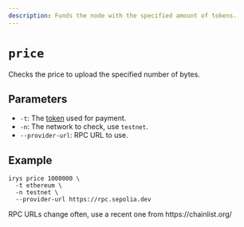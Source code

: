 ```yaml
---
description: Funds the node with the specified amount of tokens.
---
```



# `price`

Checks the price to upload the specified number of bytes.

## Parameters

- `-t`: The [token](/build/d/features/supported-tokens) used for payment.
- `-n`: The network to check, use `testnet`.
- `--provider-url`: RPC URL to use. 

## Example

```console
irys price 1000000 \
  -t ethereum \
  -n testnet \
  --provider-url https://rpc.sepolia.dev
```

<Callout type="info" emoji="ℹ️">
	RPC URLs change often, use a recent one from https://chainlist.org/
</Callout>
